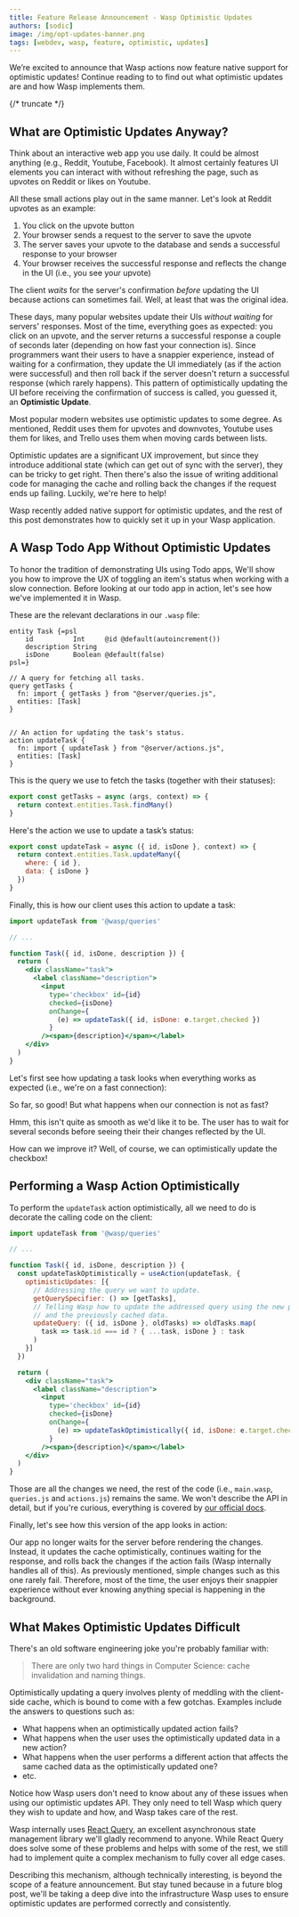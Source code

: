 ```yaml
---
title: Feature Release Announcement - Wasp Optimistic Updates
authors: [sodic]
image: /img/opt-updates-banner.png
tags: [webdev, wasp, feature, optimistic, updates]
---
```




We’re excited to announce that Wasp actions now feature native support for optimistic updates!
Continue reading to to find out what optimistic updates are and how Wasp implements them.

<ImgWithCaption alt="Wasp TS support" source="img/opt-updates-banner.png" />

{/* truncate */}

## What are Optimistic Updates Anyway?

Think about an interactive web app you use daily. It could be almost anything (e.g., Reddit, Youtube, Facebook). It almost certainly features UI elements you can interact with without refreshing the page, such as upvotes on Reddit or likes on Youtube.

All these small actions play out in the same manner. Let's look at Reddit upvotes as an example:

1. You click on the upvote button
2. Your browser sends a request to the server to save the upvote
3. The server saves your upvote to the database and sends a successful response to your browser
4. Your browser receives the successful response and reflects the change in the UI (i.e., you see your upvote)

The client _waits_ for the server's confirmation _before_ updating the UI because actions can sometimes fail. Well, at least that was the original idea.

These days, many popular websites update their UIs _without waiting_ for servers' responses. Most of the time, everything goes as expected: you click on an upvote, and the server returns a successful response a couple of seconds later (depending on how fast your connection is). Since programmers want their users to have a snappier experience, instead of waiting for a confirmation, they update the UI immediately (as if the action were successful) and then roll back if the server doesn't return a successful response (which rarely happens). This pattern of optimistically updating the UI before receiving the confirmation of success is called, you guessed it, an **Optimistic Update**.

Most popular modern websites use optimistic updates to some degree. As mentioned, Reddit uses them for upvotes and downvotes, Youtube uses them for likes, and Trello uses them when moving cards between lists.

Optimistic updates are a significant UX improvement, but since they introduce additional state (which can get out of sync with the server), they can be tricky to get right. Then there's also the issue of writing additional code for managing the cache and rolling back the changes if the request ends up failing. Luckily, we're here to help!

Wasp recently added native support for optimistic updates, and the rest of this post demonstrates how to quickly set it up in your Wasp application.

## A Wasp Todo App Without Optimistic Updates

To honor the tradition of demonstrating UIs using Todo apps, We'll show you how to improve the UX of toggling an item's status when working with a slow connection.
Before looking at our todo app in action, let's see how we've implemented it in Wasp.

These are the relevant declarations in our `.wasp` file:

```wasp title="main.wasp"
entity Task {=psl
    id          Int     @id @default(autoincrement())
    description String
    isDone      Boolean @default(false)
psl=}

// A query for fetching all tasks.
query getTasks {
  fn: import { getTasks } from "@server/queries.js",
  entities: [Task]
}


// An action for updating the task's status.
action updateTask {
  fn: import { updateTask } from "@server/actions.js",
  entities: [Task]
}
```

This is the query we use to fetch the tasks (together with their statuses):

```js title="queries.js"
export const getTasks = async (args, context) => {
  return context.entities.Task.findMany()
}
```

Here's the action we use to update a task’s status:

```js title="actions.js"
export const updateTask = async ({ id, isDone }, context) => {
  return context.entities.Task.updateMany({
    where: { id },
    data: { isDone }
  })
}
```

Finally, this is how our client uses this action to update a task:

```jsx title="MainPage.js"
import updateTask from '@wasp/queries'

// ...

function Task({ id, isDone, description }) {
  return (
    <div className="task">
      <label className="description">
        <input
          type='checkbox' id={id}
          checked={isDone}
          onChange={
            (e) => updateTask({ id, isDone: e.target.checked })
          }
        /><span>{description}</span></label>
    </div>
  )
}
```

Let's first see how updating a task looks when everything works as expected (i.e., we're on a fast connection):

<ImgWithCaption alt="Normal todo list" source="img/optimistic-update-feature-announcement-normal.gif" />

So far, so good! But what happens when our connection is not as fast?

<ImgWithCaption alt="Todo list with lag" source="img/optimistic-update-feature-announcement-lag.gif" />

Hmm, this isn't quite as smooth as we'd like it to be.
The user has to wait for several seconds before seeing their their changes reflected by the UI.

How can we improve it? Well, of course, we can optimistically update the checkbox!

## Performing a Wasp Action Optimistically

To perform the `updateTask` action optimistically, all we need to do is decorate the calling code on the client:

```jsx {6-16,25} title="MainPage.js"
import updateTask from '@wasp/queries'

// ...

function Task({ id, isDone, description }) {
  const updateTaskOptimistically = useAction(updateTask, {
    optimisticUpdates: [{
      // Addressing the query we want to update.
      getQuerySpecifier: () => [getTasks],
      // Telling Wasp how to update the addressed query using the new payload
      // and the previously cached data.
      updateQuery: ({ id, isDone }, oldTasks) => oldTasks.map(
        task => task.id === id ? { ...task, isDone } : task
      )
    }]
  })

  return (
    <div className="task">
      <label className="description">
        <input
          type='checkbox' id={id}
          checked={isDone}
          onChange={
            (e) => updateTaskOptimistically({ id, isDone: e.target.checked })
          }
        /><span>{description}</span></label>
    </div>
  )
}
```

Those are all the changes we need, the rest of the code (i.e., `main.wasp`, `queries.js` and `actions.js`) remains the same. We won't describe the API in detail, but if you're curious, everything is covered by [our official docs](/docs/data-model/operations/actions#the-useaction-hook-and-optimistic-updates).

Finally, let's see how this version of the app looks in action:

<ImgWithCaption alt="Optimistically updated todo list" source="img/optimistic-update-feature-announcement-fixed.gif" />

Our app no longer waits for the server before rendering the changes. Instead, it updates the cache optimistically, continues waiting for the response, and rolls back the changes if the action fails (Wasp internally handles all of this). As previously mentioned, simple changes such as this one rarely fail. Therefore, most of the time, the user enjoys their snappier experience without ever knowing anything special is happening in the background.

## What Makes Optimistic Updates Difficult

There's an old software engineering joke you're probably familiar with:

> There are only two hard things in Computer Science: cache invalidation and naming things.

Optimistically updating a query involves plenty of meddling with the client-side cache, which is bound to come with a few gotchas. Examples include the answers to questions such as:

- What happens when an optimistically updated action fails?
- What happens when the user uses the optimistically updated data in a new action?
- What happens when the user performs a different action that affects the same cached data as the optimistically updated one?
- etc.

Notice how Wasp users don't need to know about any of these issues when using our optimistic updates API. They only need to tell Wasp which query they wish to update and how, and Wasp takes care of the rest.

Wasp internally uses [React Query](https://tanstack.com/query/v4), an excellent asynchronous state management library we'll gladly recommend to anyone. While React Query does solve some of these problems and helps with some of the rest, we still had to implement quite a complex mechanism to fully cover all edge cases.

Describing this mechanism, although technically interesting, is beyond the scope of a feature announcement. But stay tuned because in a future blog post, we'll be taking a deep dive into the infrastructure Wasp uses to ensure optimistic updates are performed correctly and consistently.
